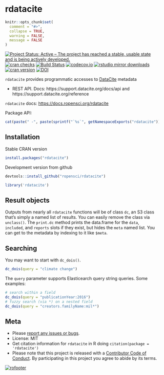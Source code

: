 rdatacite
=========

```r
knitr::opts_chunk$set(
  comment = "#>",
  collapse = TRUE,
  warning = FALSE,
  message = FALSE
)
```

[![Project Status: Active – The project has reached a stable, usable state and is being actively developed.](http://www.repostatus.org/badges/latest/active.svg)](http://www.repostatus.org/#active)
[![cran checks](https://cranchecks.info/badges/worst/rdatacite)](https://cranchecks.info/pkgs/rdatacite)
[![Build Status](https://travis-ci.org/ropensci/rdatacite.svg?branch=master)](https://travis-ci.org/ropensci/rdatacite)
[![codecov.io](https://codecov.io/github/ropensci/rdatacite/coverage.svg?branch=master)](https://codecov.io/github/ropensci/rdatacite?branch=master)
[![rstudio mirror downloads](https://cranlogs.r-pkg.org/badges/rdatacite)](https://github.com/metacran/cranlogs.app)
[![cran version](https://www.r-pkg.org/badges/version/rdatacite)](https://cran.r-project.org/package=rdatacite)
[![DOI](https://zenodo.org/badge/2521192.svg)](https://zenodo.org/badge/latestdoi/2521192)

`rdatacite` provides programmatic accesses to [DataCite](https://datacite.org/) metadata

* REST API. Docs: https://support.datacite.org/docs/api and https://support.datacite.org/reference

`rdatacite` docs: <https://docs.ropensci.org/rdatacite>

Package API:

```r
cat(paste(" -", paste(sprintf("`%s`", getNamespaceExports("rdatacite")), collapse = "\n - ")))
```

## Installation

Stable CRAN version

```r
install.packages("rdatacite")
```

Development version from github

```r
devtools::install_github("ropensci/rdatacite")
```

```r
library('rdatacite')
```

## Result objects

Outputs from nearly all `rdatacite` functions will be of class `dc`, an S3 class that's 
simply a named list of results. You can easily remove the class via `unclass()`.
The `print.dc` method prints the data.frame for the `data`, `included`, and `reports`
slots if they exist, but hides the `meta` named list. You can get to the metadata by
indexing to it like `$meta`.

## Searching

You may want to start with `dc_dois()`.

```r
dc_dois(query = "climate change")
```

The `query` parameter supports Elasticearch query string queries. Some examples:

```r
# search within a field
dc_dois(query = "publicationYear:2016")
# fuzzy search (via *) on a nested field
dc_dois(query = "creators.familyName:mil*")
```

## Meta

* Please [report any issues or bugs](https://github.com/ropensci/rdatacite/issues).
* License: MIT
* Get citation information for `rdatacite` in R doing `citation(package = 'rdatacite')`
* Please note that this project is released with a [Contributor Code of Conduct][coc]. By participating in this project you agree to abide by its terms.

[![rofooter](https://ropensci.org/public_images/github_footer.png)](https://ropensci.org)

[coc]: https://github.com/ropensci/rdatacite/blob/master/CODE_OF_CONDUCT.md
